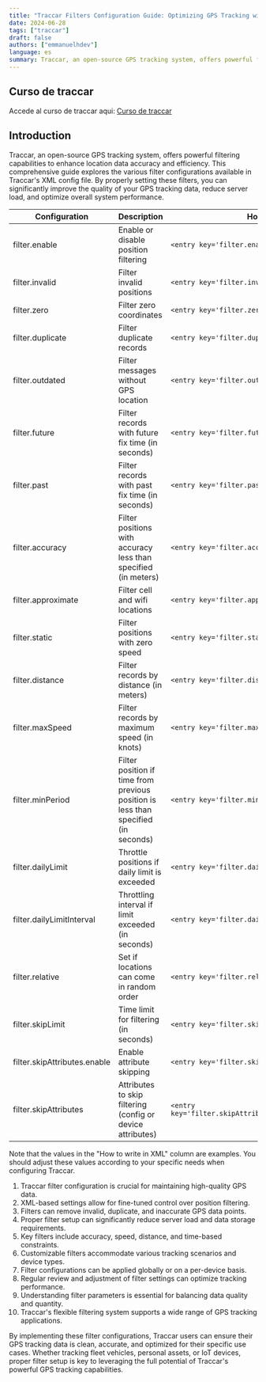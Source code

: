 ```yaml
---
title: "Traccar Filters Configuration Guide: Optimizing GPS Tracking with XML Settings"
date: 2024-06-28
tags: ["traccar"]
draft: false
authors: ["emmanuelhdev"]
language: es
summary: Traccar, an open-source GPS tracking system, offers powerful filtering capabilities to enhance location data accuracy and efficiency
---
```

## Curso de traccar

Accede al curso de traccar aqui: [Curso de traccar](/cursos/curso-de-traccar-desde-cero-hasta-avanzado)

## Introduction
Traccar, an open-source GPS tracking system, offers powerful filtering capabilities to enhance location data accuracy and efficiency. This comprehensive guide explores the various filter configurations available in Traccar's XML config file. By properly setting these filters, you can significantly improve the quality of your GPS tracking data, reduce server load, and optimize overall system performance.


| Configuration | Description | How to write in XML |
|---------------|-------------|---------------------|
| filter.enable | Enable or disable position filtering | `<entry key='filter.enable'>true</entry>` |
| filter.invalid | Filter invalid positions | `<entry key='filter.invalid'>true</entry>` |
| filter.zero | Filter zero coordinates | `<entry key='filter.zero'>true</entry>` |
| filter.duplicate | Filter duplicate records | `<entry key='filter.duplicate'>true</entry>` |
| filter.outdated | Filter messages without GPS location | `<entry key='filter.outdated'>true</entry>` |
| filter.future | Filter records with future fix time (in seconds) | `<entry key='filter.future'>86400</entry>` |
| filter.past | Filter records with past fix time (in seconds) | `<entry key='filter.past'>86400</entry>` |
| filter.accuracy | Filter positions with accuracy less than specified (in meters) | `<entry key='filter.accuracy'>100</entry>` |
| filter.approximate | Filter cell and wifi locations | `<entry key='filter.approximate'>true</entry>` |
| filter.static | Filter positions with zero speed | `<entry key='filter.static'>true</entry>` |
| filter.distance | Filter records by distance (in meters) | `<entry key='filter.distance'>10</entry>` |
| filter.maxSpeed | Filter records by maximum speed (in knots) | `<entry key='filter.maxSpeed'>25000</entry>` |
| filter.minPeriod | Filter position if time from previous position is less than specified (in seconds) | `<entry key='filter.minPeriod'>120</entry>` |
| filter.dailyLimit | Throttle positions if daily limit is exceeded | `<entry key='filter.dailyLimit'>1000</entry>` |
| filter.dailyLimitInterval | Throttling interval if limit exceeded (in seconds) | `<entry key='filter.dailyLimitInterval'>3600</entry>` |
| filter.relative | Set if locations can come in random order | `<entry key='filter.relative'>false</entry>` |
| filter.skipLimit | Time limit for filtering (in seconds) | `<entry key='filter.skipLimit'>3600</entry>` |
| filter.skipAttributes.enable | Enable attribute skipping | `<entry key='filter.skipAttributes.enable'>true</entry>` |
| filter.skipAttributes | Attributes to skip filtering (config or device attributes) | `<entry key='filter.skipAttributes'>attribute1,attribute2</entry>` |

Note that the values in the "How to write in XML" column are examples. You should adjust these values according to your specific needs when configuring Traccar.

1. Traccar filter configuration is crucial for maintaining high-quality GPS data.
2. XML-based settings allow for fine-tuned control over position filtering.
3. Filters can remove invalid, duplicate, and inaccurate GPS data points.
4. Proper filter setup can significantly reduce server load and data storage requirements.
5. Key filters include accuracy, speed, distance, and time-based constraints.
6. Customizable filters accommodate various tracking scenarios and device types.
7. Filter configurations can be applied globally or on a per-device basis.
8. Regular review and adjustment of filter settings can optimize tracking performance.
9. Understanding filter parameters is essential for balancing data quality and quantity.
10. Traccar's flexible filtering system supports a wide range of GPS tracking applications.

By implementing these filter configurations, Traccar users can ensure their GPS tracking data is clean, accurate, and optimized for their specific use cases. Whether tracking fleet vehicles, personal assets, or IoT devices, proper filter setup is key to leveraging the full potential of Traccar's powerful GPS tracking capabilities.